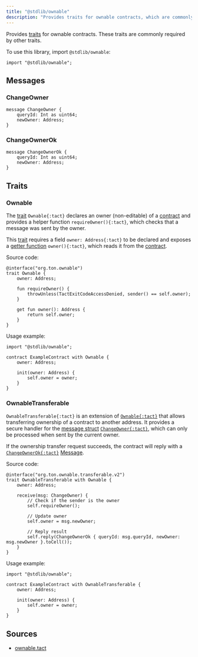 ```yaml
---
title: "@stdlib/ownable"
description: "Provides traits for ownable contracts, which are commonly required by other traits."
---
```


Provides [traits](/book/types#composite-types) for ownable contracts. These traits are commonly required by other traits.

To use this library, import `@stdlib/ownable`:

```tact
import "@stdlib/ownable";
```

## Messages

### ChangeOwner

```tact
message ChangeOwner {
    queryId: Int as uint64;
    newOwner: Address;
}
```

### ChangeOwnerOk

```tact
message ChangeOwnerOk {
    queryId: Int as uint64;
    newOwner: Address;
}
```

## Traits

### Ownable

The [trait](/book/types#composite-types) `Ownable{:tact}` declares an owner (non-editable) of a [contract](/book/contracts) and provides a helper function `requireOwner(){:tact}`, which checks that a message was sent by the owner.

This [trait](/book/types#composite-types) requires a field `owner: Address{:tact}` to be declared and exposes a [getter function](/book/functions#get) `owner(){:tact}`, which reads it from the [contract](/book/contracts).

Source code:

```tact
@interface("org.ton.ownable")
trait Ownable {
    owner: Address;

    fun requireOwner() {
        throwUnless(TactExitCodeAccessDenied, sender() == self.owner);
    }

    get fun owner(): Address {
        return self.owner;
    }
}
```

Usage example:

```tact /Ownable/
import "@stdlib/ownable";

contract ExampleContract with Ownable {
    owner: Address;

    init(owner: Address) {
        self.owner = owner;
    }
}
```

### OwnableTransferable

`OwnableTransferable{:tact}` is an extension of [`Ownable{:tact}`](#ownable) that allows transferring ownership of a contract to another address. It provides a secure handler for the [message struct](/book/structs-and-messages#messages) [`ChangeOwner{:tact}`](#changeowner), which can only be processed when sent by the current owner.

If the ownership transfer request succeeds, the contract will reply with a [`ChangeOwnerOk{:tact}`](#changeownerok) [Message](/book/structs-and-messages#messages).

Source code:

```tact
@interface("org.ton.ownable.transferable.v2")
trait OwnableTransferable with Ownable {
    owner: Address;

    receive(msg: ChangeOwner) {
        // Check if the sender is the owner
        self.requireOwner();

        // Update owner
        self.owner = msg.newOwner;

        // Reply result
        self.reply(ChangeOwnerOk { queryId: msg.queryId, newOwner: msg.newOwner }.toCell());
    }
}
```

Usage example:

```tact /OwnableTransferable/
import "@stdlib/ownable";

contract ExampleContract with OwnableTransferable {
    owner: Address;

    init(owner: Address) {
        self.owner = owner;
    }
}
```

## Sources

* [ownable.tact](https://github.com/tact-lang/tact/blob/61541b7783098e1af669faccd7d2334c10981c72/stdlib/libs/ownable.tact)
